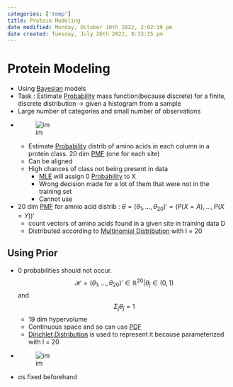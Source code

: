 ```yaml
---
categories: ['temp']
title: Protein Modeling
date modified: Monday, October 10th 2022, 2:02:19 pm
date created: Tuesday, July 26th 2022, 8:33:15 pm
---
```


# Protein Modeling
- Using [Bayesian](Bayesian.qmd) models
- Task : Estimate [Probability](Probability.qmd) mass function(because discrete) for a finite, discrete distribution -> given a histogram from a sample
- Large number of categories and small number of observations
- ![im](images/Pasted%20image%2020220316121901.png)
	- Estimate [Probability](Probability.qmd) distrib of amino acids in each column in a protein class. 20 dim [PMF](PMF.qmd) (one for each site)
	- Can be aligned
	- High chances of class not being present in data
		- [MLE](MLE) will assign 0 [Probability](Probability.qmd) to X
		- Wrong decision made for a lot of them that were not in the training set
		- Cannot use
- 20 dim [PMF](PMF.qmd) for amnio acid distrib : $\theta = (\theta_{1}, … ,\theta_{20})' = (P(X=A), …, P(X=Y))'$
	- count vectors of amino acids found in a given site in training data D
	- Distributed according to [Multinomial Distribution](Multinomial%20Distribution.qmd) with l = 20

## Using Prior
- 0 probabilities should not occur. $$\mathcal{H} = (\theta_{1}, …, \theta_{20})' \in \mathbb{R}^{20}|\theta_{j} \in (0,1)$$ and $$ \Sigma_{j} \theta_{j}=1$$
	- 19 dim hypervolume
	- Continuous space and so can use [PDF](PDF.qmd)
	- [Dirichlet Distribution](Dirichlet%20Distribution.qmd) is used to represent it because parameterized with l = 20
- ![im](images/Pasted%20image%2020220316123546.png)
- $\alpha$s fixed beforehand



